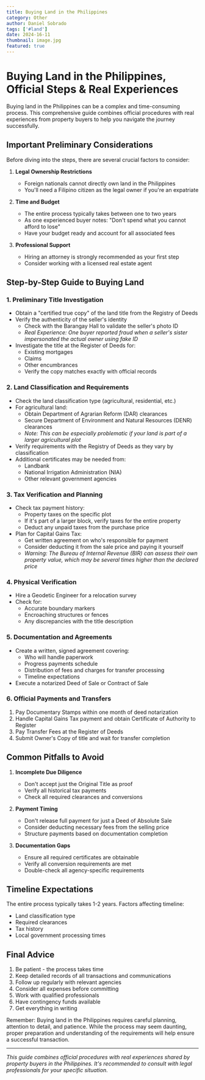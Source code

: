 ```yaml
---
title: Buying Land in the Philippines
category: Other
author: Daniel Sobrado
tags: ['#land']
date: 2024-16-11
thumbnail: image.jpg
featured: true
---
```


# Buying Land in the Philippines, Official Steps & Real Experiences

Buying land in the Philippines can be a complex and time-consuming process. This comprehensive guide combines official procedures with real experiences from property buyers to help you navigate the journey successfully.

## Important Preliminary Considerations

Before diving into the steps, there are several crucial factors to consider:

1. **Legal Ownership Restrictions**
   - Foreign nationals cannot directly own land in the Philippines
   - You'll need a Filipino citizen as the legal owner if you're an expatriate

2. **Time and Budget**
   - The entire process typically takes between one to two years
   - As one experienced buyer notes: "Don't spend what you cannot afford to lose"
   - Have your budget ready and account for all associated fees

3. **Professional Support**
   - Hiring an attorney is strongly recommended as your first step
   - Consider working with a licensed real estate agent

## Step-by-Step Guide to Buying Land

### 1. Preliminary Title Investigation

- Obtain a "certified true copy" of the land title from the Registry of Deeds
- Verify the authenticity of the seller's identity
  - Check with the Barangay Hall to validate the seller's photo ID
  - *Real Experience: One buyer reported fraud when a seller's sister impersonated the actual owner using fake ID*
- Investigate the title at the Register of Deeds for:
  - Existing mortgages
  - Claims
  - Other encumbrances
  - Verify the copy matches exactly with official records

### 2. Land Classification and Requirements

- Check the land classification type (agricultural, residential, etc.)
- For agricultural land:
  - Obtain Department of Agrarian Reform (DAR) clearances
  - Secure Department of Environment and Natural Resources (DENR) clearances
  - *Note: This can be especially problematic if your land is part of a larger agricultural plot*
- Verify requirements with the Registry of Deeds as they vary by classification
- Additional certificates may be needed from:
  - Landbank
  - National Irrigation Administration (NIA)
  - Other relevant government agencies

### 3. Tax Verification and Planning

- Check tax payment history:
  - Property taxes on the specific plot
  - If it's part of a larger block, verify taxes for the entire property
  - Deduct any unpaid taxes from the purchase price
- Plan for Capital Gains Tax:
  - Get written agreement on who's responsible for payment
  - Consider deducting it from the sale price and paying it yourself
  - *Warning: The Bureau of Internal Revenue (BIR) can assess their own property value, which may be several times higher than the declared price*

### 4. Physical Verification

- Hire a Geodetic Engineer for a relocation survey
- Check for:
  - Accurate boundary markers
  - Encroaching structures or fences
  - Any discrepancies with the title description

### 5. Documentation and Agreements

- Create a written, signed agreement covering:
  - Who will handle paperwork
  - Progress payments schedule
  - Distribution of fees and charges for transfer processing
  - Timeline expectations
- Execute a notarized Deed of Sale or Contract of Sale

### 6. Official Payments and Transfers

1. Pay Documentary Stamps within one month of deed notarization
2. Handle Capital Gains Tax payment and obtain Certificate of Authority to Register
3. Pay Transfer Fees at the Register of Deeds
4. Submit Owner's Copy of title and wait for transfer completion

## Common Pitfalls to Avoid

1. **Incomplete Due Diligence**
   - Don't accept just the Original Title as proof
   - Verify all historical tax payments
   - Check all required clearances and conversions

2. **Payment Timing**
   - Don't release full payment for just a Deed of Absolute Sale
   - Consider deducting necessary fees from the selling price
   - Structure payments based on documentation completion

3. **Documentation Gaps**
   - Ensure all required certificates are obtainable
   - Verify all conversion requirements are met
   - Double-check all agency-specific requirements

## Timeline Expectations

The entire process typically takes 1-2 years. Factors affecting timeline:
- Land classification type
- Required clearances
- Tax history
- Local government processing times

## Final Advice

1. Be patient - the process takes time
2. Keep detailed records of all transactions and communications
3. Follow up regularly with relevant agencies
4. Consider all expenses before committing
5. Work with qualified professionals
6. Have contingency funds available
7. Get everything in writing

Remember: Buying land in the Philippines requires careful planning, attention to detail, and patience. While the process may seem daunting, proper preparation and understanding of the requirements will help ensure a successful transaction.

---
*This guide combines official procedures with real experiences shared by property buyers in the Philippines. It's recommended to consult with legal professionals for your specific situation.*